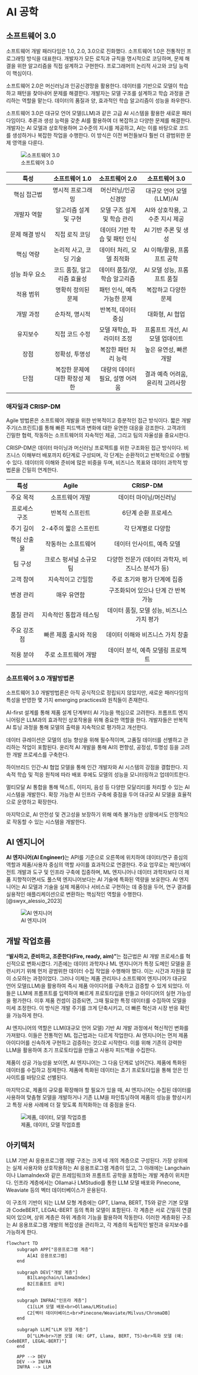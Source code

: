 # AI 공학

## 소프트웨어 3.0

소프트웨어 개발 패러다임은 1.0, 2.0, 3.0으로 진화했다. 소프트웨어 1.0은 전통적인 프로그래밍 방식을 대표한다. 개발자가 모든 로직과 규칙을 명시적으로 코딩하며, 문제 해결을 위한 알고리즘을 직접 설계하고 구현한다. 프로그래머의 논리적 사고와 코딩 능력이 핵심이다.

소프트웨어 2.0은 머신러닝과 인공신경망을 활용한다. 데이터를 기반으로 모델이 학습하고 패턴을 찾아내어 문제를 해결한다. 개발자는 모델 구조를 설계하고 학습 과정을 관리하는 역할을 맡는다. 데이터의 품질과 양, 효과적인 학습 알고리즘이 성능을 좌우한다.

소프트웨어 3.0은 대규모 언어 모델(LLM)과 같은 고급 AI 시스템을 활용한 새로운 패러다임이다. 추론과 생성 능력을 갖춘 AI를 활용하여 더 복잡하고 다양한 문제를 해결한다. 개발자는 AI 모델과 상호작용하며 고수준의 지시를 제공하고, AI는 이를 바탕으로 코드를 생성하거나 복잡한 작업을 수행한다. 이 방식은 이전 버전들보다 훨씬 더 광범위한 문제 영역을 다룬다.

![소프트웨어 3.0](images/software-3.jpg)

| 특성 | 소프트웨어 1.0 | 소프트웨어 2.0 | 소프트웨어 3.0 |
|:---------------:|:----------------:|:----------------:|:------------------:|
| 핵심 접근법 | 명시적 프로그래밍 | 머신러닝/인공신경망 | 대규모 언어 모델(LLM)/AI |
| 개발자 역할 | 알고리즘 설계 및 구현 | 모델 구조 설계 및 학습 관리 | AI와 상호작용, 고수준 지시 제공 |
| 문제 해결 방식 | 직접 로직 코딩 | 데이터 기반 학습 및 패턴 인식 | AI 기반 추론 및 생성 |
| 핵심 역량 | 논리적 사고, 코딩 기술 | 데이터 처리, 모델 최적화 | AI 이해/활용, 프롬프트 공학 |
| 성능 좌우 요소 | 코드 품질, 알고리즘 효율성 | 데이터 품질/양, 학습 알고리즘 | AI 모델 성능, 프롬프트 품질 |
| 적용 범위 | 명확히 정의된 문제 | 패턴 인식, 예측 가능한 문제 | 복잡하고 다양한 문제 |
| 개발 과정 | 순차적, 명시적 | 반복적, 데이터 중심 | 대화형, AI 협업 |
| 유지보수 | 직접 코드 수정 | 모델 재학습, 파라미터 조정 | 프롬프트 개선, AI 모델 업데이트 |
| 장점 | 정확성, 투명성 | 복잡한 패턴 처리 능력 | 높은 유연성, 빠른 개발 |
| 단점 | 복잡한 문제에 대한 확장성 제한 | 대량의 데이터 필요, 설명 어려움 | 결과 예측 어려움, 윤리적 고려사항 |

### 애자일과 CRISP-DM

Agile 방법론은 소프트웨어 개발을 위한 반복적이고 증분적인 접근 방식이다. 짧은 개발 주기(스프린트)를 통해 빠른 피드백과 변화에 대한 유연한 대응을 강조한다. 고객과의 긴밀한 협력, 작동하는 소프트웨어의 지속적인 제공, 그리고 팀의 자율성을 중요시한다.

CRISP-DM은 데이터 마이닝과 머신러닝 프로젝트를 위한 구조화된 접근 방식이다. 비즈니스 이해부터 배포까지 6단계로 구성되며, 각 단계는 순환적이고 반복적으로 수행될 수 있다. 데이터의 이해와 준비에 많은 비중을 두며, 비즈니스 목표와 데이터 과학적 방법론을 긴밀히 연계한다.

| 특성 | Agile | CRISP-DM |
|:----------:|:----------------------:|:-------------------------------:|
| 주요 목적 | 소프트웨어 개발 | 데이터 마이닝/머신러닝 |
| 프로세스 구조 | 반복적 스프린트 | 6단계 순환 프로세스 |
| 주기 길이 | 2-4주의 짧은 스프린트 | 각 단계별로 다양함 |
| 핵심 산출물 | 작동하는 소프트웨어 | 데이터 인사이트, 예측 모델 |
| 팀 구성 | 크로스 펑셔널 소규모 팀 | 다양한 전문가 (데이터 과학자, 비즈니스 분석가 등) |
| 고객 참여 | 지속적이고 긴밀함 | 주로 초기와 평가 단계에 집중 |
| 변경 관리 | 매우 유연함 | 구조화되어 있으나 단계 간 반복 가능 |
| 품질 관리 | 지속적인 통합과 테스팅 | 데이터 품질, 모델 성능, 비즈니스 가치 평가 |
| 주요 강조점 | 빠른 제품 출시와 적응 | 데이터 이해와 비즈니스 가치 창출 |
| 적용 분야 | 주로 소프트웨어 개발 | 데이터 분석, 예측 모델링 프로젝트 |

### 소프트웨어 3.0 개발방법론

소프트웨어 3.0 개발방법론은 아직 공식적으로 정립되지 않았지만, 새로운 패러다임의 특성을 반영한 몇 가지 emerging practices와 원칙들이 존재한다. 

AI-first 설계를 통해 제품 설계 단계부터 AI 기능을 핵심으로 고려한다. 프롬프트 엔지니어링은 LLM과의 효과적인 상호작용을 위해 중요한 역할을 한다. 개발자들은 반복적 AI 튜닝 과정을 통해 모델의 출력을 지속적으로 평가하고 개선한다. 

데이터 큐레이션은 모델의 성능 향상을 위해 필수적이며, 고품질 데이터를 선별하고 관리하는 작업이 포함된다. 윤리적 AI 개발을 통해 AI의 편향성, 공정성, 투명성 등을 고려한 개발 프로세스를 구축한다. 

하이브리드 인간-AI 협업 모델을 통해 인간 개발자와 AI 시스템의 강점을 결합한다. 지속적 학습 및 적응 원칙에 따라 배포 후에도 모델의 성능을 모니터링하고 업데이트한다. 

멀티모달 AI 통합을 통해 텍스트, 이미지, 음성 등 다양한 모달리티를 처리할 수 있는 AI 시스템을 개발한다. 확장 가능한 AI 인프라 구축에 중점을 두어 대규모 AI 모델을 효율적으로 운영하고 확장한다. 

마지막으로, AI 안전성 및 견고성을 보장하기 위해 예측 불가능한 상황에서도 안정적으로 작동할 수 있는 시스템을 개발한다. 

## AI 엔지니어

**AI 엔지니어(AI Engineer)**는 API를 기준으로 오른쪽에 위치하여 데이터/연구 중심의 역할과 제품/사용자 중심의 역할 사이를 효과적으로 연결한다. 주요 업무로는 체인/에이전트 개발과 도구 및 인프라 구축에 집중하며, ML 엔지니어나 데이터 과학자보다 더 제품 지향적이면서도 풀스택 엔지니어보다는 AI 기술에 특화된 역량을 보유한다. AI 엔지니어는 AI 모델과 기술을 실제 제품이나 서비스로 구현하는 데 중점을 두어, 연구 결과를 실용적인 애플리케이션으로 변환하는 핵심적인 역할을 수행한다. [@swyx_alessio_2023]

![AI 엔지니어](images/ai-engineer.webp)

## 개발 작업흐름

**"발사하고, 준비하고, 조준한다(Fire, ready, aim)"**는 접근법은 AI 개발 프로세스를 혁신적으로 변화시켰다. 기존에는 데이터 과학자나 ML 엔지니어가 특정 도메인 모델을 훈련시키기 위해 먼저 광범위한 데이터 수집 작업을 수행해야 했다. 이는 시간과 자원을 많이 소모하는 과정이었다. 그러나 이제는 제품 관리자나 소프트웨어 엔지니어가 대규모 언어 모델(LLM)을 활용하여 즉시 제품 아이디어를 구축하고 검증할 수 있게 되었다. 이들은 LLM에 프롬프트를 입력하여 빠르게 프로토타입을 만들고 아이디어의 실현 가능성을 평가한다. 이후 제품 컨셉이 검증되면, 그때 필요한 특정 데이터를 수집하여 모델을 미세 조정한다. 이 방식은 개발 주기를 크게 단축시키고, 더 빠른 혁신과 시장 반응 확인을 가능하게 한다.

AI 엔지니어의 역할은 LLM(대규모 언어 모델) 기반 AI 개발 과정에서 혁신적인 변화를 가져왔다. 이들은 전통적인 ML 접근법과는 다르게 작업한다. AI 엔지니어는 먼저 제품 아이디어를 신속하게 구현하고 검증하는 것으로 시작한다. 이를 위해 기존의 강력한 LLM을 활용하여 초기 프로토타입을 만들고 사용자 피드백을 수집한다.

제품이 성공 가능성을 보이면, AI 엔지니어는 그 다음 단계로 넘어간다. 제품에 특화된 데이터를 수집하고 정제한다. 제품에 특화된 데이터는 초기 프로토타입을 통해 얻은 인사이트를 바탕으로 선별된다.

마지막으로, 제품의 규모를 확장해야 할 필요가 있을 때, AI 엔지니어는 수집된 데이터를 사용하여 맞춤형 모델을 개발하거나 기존 LLM을 파인튜닝하여 제품의 성능을 향상시키고 특정 사용 사례에 더 잘 맞도록 최적화하는 데 중점을 둔다.

![제품, 데이터, 모델 작업흐름](images/product-data-model.png)


## 아키텍처

LLM 기반 AI 응용프로그램 개발 구조는 크게 네 개의 계층으로 구성된다. 가장 상위에는 실제 사용자와 상호작용하는 AI 응용프로그램 계층이 있고, 그 아래에는 Langchain이나 LlamaIndex와 같은 프레임워크와 프롬프트 공학을 포함하는 개발 계층이 위치한다. 인프라 계층에서는 Ollama나 LMStudio를 통한 LLM 모델 배포와 Pinecone, Weaviate 등의 벡터 데이터베이스가 운용된다.

이 구조의 기반이 되는 LLM 모형 계층에는 GPT, Llama, BERT, T5와 같은 기본 모델과 CodeBERT, LEGAL-BERT 등의 특화 모델이 포함된다. 각 계층은 서로 긴밀히 연결되어 있으며, 상위 계층은 하위 계층의 기능을 활용하여 작동한다. 이러한 계층화된 구조는 AI 응용프로그램 개발의 복잡성을 관리하고, 각 계층의 독립적인 발전과 유지보수를 가능하게 한다.

```mermaid
flowchart TD
    subgraph APP["응용프로그램 계층"]
        A[AI 응용프로그램]
    end

    subgraph DEV["개발 계층"]
        B1[Langchain/LlamaIndex]
        B2[프롬프트 공학]
    end

    subgraph INFRA["인프라 계층"]
        C1[LLM 모델 배포<br>Ollama/LMStudio]
        C2[벡터 데이터베이스<br>Pinecone/Weaviate/Milvus/ChromaDB]
    end

    subgraph LLM["LLM 모형 계층"]
        D["LLM<br>기본 모델 (예: GPT, Llama, BERT, T5)<br>특화 모델 (예: CodeBERT, LEGAL-BERT)"]
    end

    APP --> DEV
    DEV --> INFRA
    INFRA --> LLM
```

